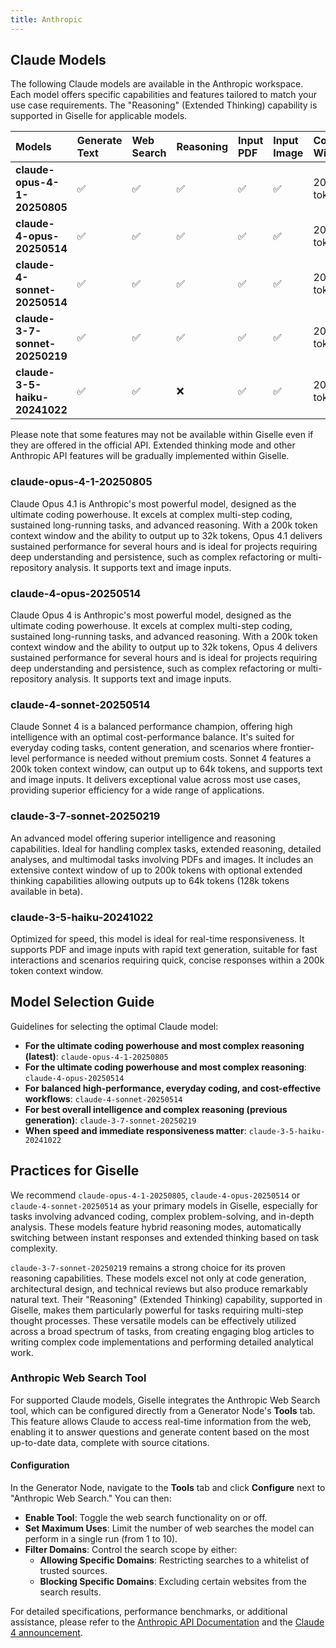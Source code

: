 ```yaml
---
title: Anthropic
---
```


## Claude Models

The following Claude models are available in the Anthropic workspace. Each model offers specific capabilities and features tailored to match your use case requirements. The "Reasoning" (Extended Thinking) capability is supported in Giselle for applicable models.

| Models | Generate Text | Web Search | Reasoning | Input PDF | Input Image | Context Window | Max Output | Plan@Giselle |
| :--- | :--- | :--- | :--- | :--- | :--- | :--- | :--- | :--- |
| **claude-opus-4-1-20250805** | ✅ | ✅ | ✅ | ✅ | ✅ | 200k tokens | 32k tokens | Pro |
| **claude-4-opus-20250514** | ✅ | ✅ | ✅ | ✅ | ✅ | 200k tokens | 32k tokens | Pro |
| **claude-4-sonnet-20250514** | ✅ | ✅ | ✅ | ✅ | ✅ | 200k tokens | 64k tokens | Pro |
| **claude-3-7-sonnet-20250219** | ✅ | ✅ | ✅ | ✅ | ✅ | 200k tokens | 64k tokens | Pro |
| **claude-3-5-haiku-20241022** | ✅ | ✅ | ❌ | ✅ | ✅ | 200k tokens | 8192 tokens | Free |

Please note that some features may not be available within Giselle even if they are offered in the official API. Extended thinking mode and other Anthropic API features will be gradually implemented within Giselle.

### claude-opus-4-1-20250805

Claude Opus 4.1 is Anthropic's most powerful model, designed as the ultimate coding powerhouse. It excels at complex multi-step coding, sustained long-running tasks, and advanced reasoning. With a 200k token context window and the ability to output up to 32k tokens, Opus 4.1 delivers sustained performance for several hours and is ideal for projects requiring deep understanding and persistence, such as complex refactoring or multi-repository analysis. It supports text and image inputs.

### claude-4-opus-20250514

Claude Opus 4 is Anthropic's most powerful model, designed as the ultimate coding powerhouse. It excels at complex multi-step coding, sustained long-running tasks, and advanced reasoning. With a 200k token context window and the ability to output up to 32k tokens, Opus 4 delivers sustained performance for several hours and is ideal for projects requiring deep understanding and persistence, such as complex refactoring or multi-repository analysis. It supports text and image inputs.

### claude-4-sonnet-20250514

Claude Sonnet 4 is a balanced performance champion, offering high intelligence with an optimal cost-performance balance. It's suited for everyday coding tasks, content generation, and scenarios where frontier-level performance is needed without premium costs. Sonnet 4 features a 200k token context window, can output up to 64k tokens, and supports text and image inputs. It delivers exceptional value across most use cases, providing superior efficiency for a wide range of applications.

### claude-3-7-sonnet-20250219

An advanced model offering superior intelligence and reasoning capabilities. Ideal for handling complex tasks, extended reasoning, detailed analyses, and multimodal tasks involving PDFs and images. It includes an extensive context window of up to 200k tokens with optional extended thinking capabilities allowing outputs up to 64k tokens (128k tokens available in beta).

### claude-3-5-haiku-20241022

Optimized for speed, this model is ideal for real-time responsiveness. It supports PDF and image inputs with rapid text generation, suitable for fast interactions and scenarios requiring quick, concise responses within a 200k token context window.

## Model Selection Guide

Guidelines for selecting the optimal Claude model:

*   **For the ultimate coding powerhouse and most complex reasoning (latest)**: `claude-opus-4-1-20250805`
*   **For the ultimate coding powerhouse and most complex reasoning**: `claude-4-opus-20250514`
*   **For balanced high-performance, everyday coding, and cost-effective workflows**: `claude-4-sonnet-20250514`
*   **For best overall intelligence and complex reasoning (previous generation)**: `claude-3-7-sonnet-20250219`
*   **When speed and immediate responsiveness matter**: `claude-3-5-haiku-20241022`

## Practices for Giselle

We recommend `claude-opus-4-1-20250805`, `claude-4-opus-20250514` or `claude-4-sonnet-20250514` as your primary models in Giselle, especially for tasks involving advanced coding, complex problem-solving, and in-depth analysis. These models feature hybrid reasoning modes, automatically switching between instant responses and extended thinking based on task complexity.

`claude-3-7-sonnet-20250219` remains a strong choice for its proven reasoning capabilities. These models excel not only at code generation, architectural design, and technical reviews but also produce remarkably natural text. Their "Reasoning" (Extended Thinking) capability, supported in Giselle, makes them particularly powerful for tasks requiring multi-step thought processes. These versatile models can be effectively utilized across a broad spectrum of tasks, from creating engaging blog articles to writing complex code implementations and performing detailed analytical work.

### Anthropic Web Search Tool

For supported Claude models, Giselle integrates the Anthropic Web Search tool, which can be configured directly from a Generator Node's **Tools** tab. This feature allows Claude to access real-time information from the web, enabling it to answer questions and generate content based on the most up-to-date data, complete with source citations.

#### Configuration

In the Generator Node, navigate to the **Tools** tab and click **Configure** next to "Anthropic Web Search." You can then:

*   **Enable Tool**: Toggle the web search functionality on or off.
*   **Set Maximum Uses**: Limit the number of web searches the model can perform in a single run (from 1 to 10).
*   **Filter Domains**: Control the search scope by either:
    *   **Allowing Specific Domains**: Restricting searches to a whitelist of trusted sources.
    *   **Blocking Specific Domains**: Excluding certain websites from the search results.

For detailed specifications, performance benchmarks, or additional assistance, please refer to the [Anthropic API Documentation](https://docs.anthropic.com/en/docs/about-claude/models/all-models) and the [Claude 4 announcement](https://www.anthropic.com/news/claude-4).

